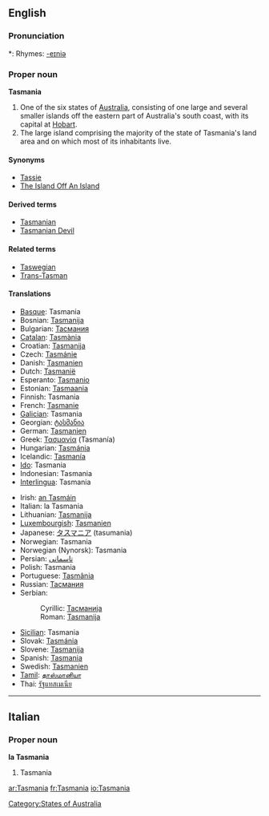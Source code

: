 ==English==
{{wikipedia|Tasmania}}

===Pronunciation===
*: Rhymes: [[Rhymes:English:-eɪniə|-eɪniə]]

===Proper noun===
'''Tasmania'''

# One of the six states of [[Australia]], consisting of one large and several smaller islands off the eastern part of Australia's south coast, with its capital at [[Hobart]].
# The large island comprising the majority of the state of Tasmania's land area and on which most of its inhabitants live.

====Synonyms====
* [[Tassie]] {{italbrac|colloquial}}
* [[The Island Off An Island]] {{italbrac|colloquial}}

====Derived terms====
* [[Tasmanian]]
* [[Tasmanian Devil]]

====Related terms====
* [[Taswegian]] {{italbrac|colloquial}}
* [[Trans-Tasman]] {{italbrac|colloquial}}

====Translations====
{{top}}
* [[Basque]]: Tasmania
* Bosnian: [[Tasmanija]]
* Bulgarian: [[Тасмания]]
* [[Catalan]]: [[Tasmània]]
* Croatian: [[Tasmanija]]
* Czech: [[Tasmánie]]
* Danish: [[Tasmanien]]
* Dutch: [[Tasmanië]]
* Esperanto: [[Tasmanio]]
* Estonian: [[Tasmaania]]
* Finnish: Tasmania
* French: [[Tasmanie]] {{f}}
* [[Galician]]: Tasmania
* Georgian: [[ტასმანია]]
* German: [[Tasmanien]]
* Greek: [[Τασμανία]] (Tasmanía)
* Hungarian: [[Tasmánia]]
* Icelandic: [[Tasmanía]]
* [[Ido]]: Tasmania
* Indonesian: Tasmania
* [[Interlingua]]: Tasmania
{{trans-mid}}
* Irish: [[an Tasmáin]]
* Italian: la Tasmania {{f}}
* Lithuanian: [[Tasmanija]]
* [[Luxembourgish]]: [[Tasmanien]]
* Japanese: [[タスマニア]] (tasumania)
* Norwegian: Tasmania
* Norwegian (Nynorsk): Tasmania
* Persian: [[تاسمانی]]
* Polish: Tasmania
* Portuguese: [[Tasmânia]]
* Russian: [[Тасмания]]
* Serbian:
*: Cyrillic: [[Тасманија]] {{f}}
*: Roman: [[Tasmanija]] {{f}}
* [[Sicilian]]: Tasmania
* Slovak: [[Tasmánia]]
* Slovene: [[Tasmanija]]
* Spanish: [[#Spanish|Tasmania]]
* Swedish: [[Tasmanien]]
* [[Tamil]]: [[தாஸ்மானியா]]
* Thai: [[รัฐแทสเมเนีย]]
{{bottom}}

[[Category:States of Australia]]

----

==Italian==

===Proper noun===
'''la Tasmania'''

# Tasmania

[[ar:Tasmania]]
[[fr:Tasmania]]
[[io:Tasmania]]